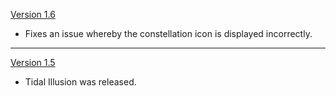 {{Change History/Header}}
[[Version 1.6]]
* Fixes an issue whereby the constellation icon is displayed incorrectly.
----
[[Version 1.5]]
* Tidal Illusion was released.